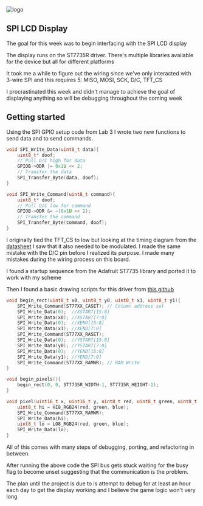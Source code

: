 
<div className={styles["Welcome"]}>

<div className={styles["logo"]}>
  <img src={projectPhoto} className={styles["mainPhoto"]} alt="logo" />
</div>

## SPI LCD Display

The goal for this week was to begin interfacing with the SPI LCD display  

The display runs on the ST7735R driver. There's multiple libraries available for the device but all for different platforms  

It took me a while to figure out the wiring since we've only interacted with 3-wire SPI and this requires 5: MISO, MOSI, SCK, D/C, TFT_CS  

I procrastinated this week and didn't manage to achieve the goal of displaying anything so will be debugging throughout the coming week

## Getting started  

Using the SPI GPIO setup code from Lab 3 I wrote two new functions to send data and to send commands.

```c
void SPI_Write_Data(uint8_t data){
	uint8_t* doof;
	// Pull D/C high for data
	GPIOB->ODR |= 0x1U << 2;
	// Transfer the data
	SPI_Transfer_Byte(data, doof);
}
```

```c
void SPI_Write_Command(uint8_t command){
	uint8_t* doof;
	// Pull D/C low for command
	GPIOB->ODR &= ~(0x1U << 2);
	// Transfer the command
	SPI_Transfer_Byte(command, doof);
}
```

I originally tied the TFT_CS to low but looking at the timing diagram from the [datasheet](https://cdn-shop.adafruit.com/datasheets/ST7735R_V0.2.pdf)
I saw that it also needed to be modulated. I made the same mistake with the D/C pin before I realized its purpose. I made many mistakes during the
wiring process on this board.

I found a startup sequence from the Adafruit ST7735 library and ported it to work with my scheme

Then I found a basic drawing scripts for this driver from [this github](https://github.com/juj/ST7735R)

```c
void begin_rect(uint8_t x0, uint8_t y0, uint8_t x1, uint8_t y1){
	SPI_Write_Command(ST77XX_CASET); // Column address set
	SPI_Write_Data(0);  //XSTART[15:8]
	SPI_Write_Data(x0); //XSTART[7:0]
	SPI_Write_Data(0);  //XEND[15:8]
	SPI_Write_Data(x1); //XEND[7:0]
	SPI_Write_Command(ST77XX_RASET);
	SPI_Write_Data(0);  //YSTART[15:8]
	SPI_Write_Data(y0); //YSTART[7:0]
	SPI_Write_Data(0);  //YEND[15:8]
	SPI_Write_Data(y1); //YEND[7:0]
	SPI_Write_Command(ST77XX_RAMWR); // RAM Write
}

void begin_pixels(){
	begin_rect(0, 0, ST7735R_WIDTH-1, ST7735R_HEIGHT-1);
}

void pixel(uint16_t x, uint16_t y, uint8_t red, uint8_t green, uint8_t blue){
	uint8_t hi = HI8_RGB24(red, green, blue);
	SPI_Write_Command(ST77XX_RAMWR);
	SPI_Write_Data(hi);
	uint8_t lo = LO8_RGB24(red, green, blue);
	SPI_Write_Data(lo);
}
```

All of this comes with many steps of debugging, porting, and refactoring in between.

After running the above code the SPI bus gets stuck waiting for the busy flag to become unset suggesting that the communication is the problem.

The plan until the project is due to is attempt to debug for at least an hour each day to get the display working and I believe the game logic won't
very long
</div>
